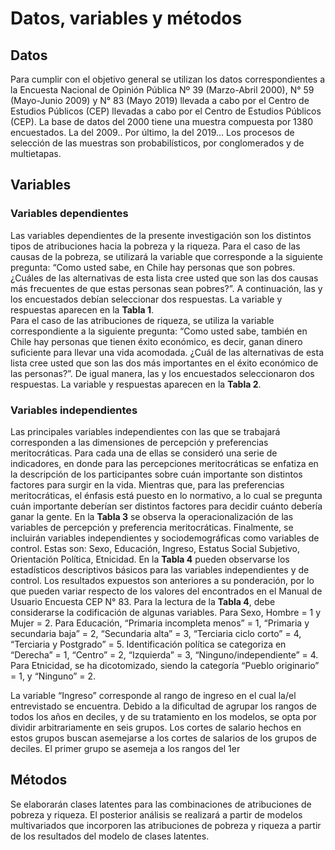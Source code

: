 # Datos, variables y métodos

## Datos

Para cumplir con el objetivo general se utilizan los datos correspondientes a la Encuesta Nacional de Opinión Pública Nº 39 (Marzo-Abril 2000), N° 59 (Mayo-Junio 2009) y N° 83 (Mayo 2019) llevada a cabo por el Centro de Estudios Públicos (CEP) llevadas a cabo por el Centro de Estudios Públicos (CEP). La base de datos del 2000 tiene una muestra compuesta por 1380 encuestados. La del 2009.. Por último, la del 2019... Los procesos de selección de las muestras son probabilísticos, por conglomerados y de multietapas.

## Variables

### Variables dependientes

Las variables dependientes de la presente investigación son los distintos tipos de atribuciones hacia la pobreza y la riqueza. Para el caso de las causas de la pobreza, se utilizará la variable que corresponde a la siguiente pregunta: “Como usted sabe, en Chile hay personas que son pobres. ¿Cuáles de las alternativas de esta lista cree usted que son las dos causas más frecuentes de que estas personas sean pobres?”. A continuación, las y los encuestados debían seleccionar dos respuestas. La variable y respuestas aparecen en la **Tabla 1**.  
Para el caso de las atribuciones de riqueza, se utiliza la variable correspondiente a la siguiente pregunta: “Como usted sabe, también en Chile hay personas que tienen éxito económico, es decir, ganan dinero suficiente para llevar una vida acomodada. ¿Cuál de las alternativas de esta lista cree usted que son las dos más importantes en el éxito económico de las personas?”. De igual manera, las y los encuestados seleccionaron dos respuestas. La variable y respuestas aparecen en la **Tabla 2**. 

### Variables independientes

Las principales variables independientes con las que se trabajará corresponden a las dimensiones de percepción y preferencias meritocráticas. Para cada una de ellas se consideró una serie de indicadores, en donde para las percepciones meritocráticas se enfatiza en la descripción de los participantes sobre cuán importante son distintos factores para surgir en la vida. Mientras que, para las preferencias meritocráticas, el énfasis está puesto en lo normativo, a lo cual se pregunta cuán importante deberían ser distintos factores para decidir cuánto debería ganar la gente. En la **Tabla 3** se observa la operacionalización de las variables de percepción y preferencia meritocráticas.
Finalmente, se incluirán variables independientes y sociodemográficas como variables de control. Estas son: Sexo, Educación, Ingreso, Estatus Social Subjetivo, Orientación Política, Etnicidad. En la **Tabla 4** pueden observarse los estadísticos descriptivos básicos para las variables independientes y de control. Los resultados expuestos son anteriores a su ponderación, por lo que pueden variar respecto de los valores del encontrados en el Manual de Usuario Encuesta CEP N° 83. 
Para la lectura de la **Tabla 4**, debe considerarse la codificación de algunas variables. Para Sexo, Hombre = 1 y Mujer = 2. Para Educación, "Primaria incompleta menos" = 1, "Primaria y secundaria baja" = 2, "Secundaria alta" = 3, "Terciaria ciclo corto" = 4, "Terciaria y Postgrado" = 5. Identificación política se categoriza en "Derecha" = 1, "Centro" = 2, "Izquierda" = 3, "Ninguno/independiente" = 4. Para Etnicidad, se ha dicotomizado, siendo la categoría “Pueblo originario" = 1, y "Ninguno" = 2. 

La variable "Ingreso" corresponde al rango de ingreso en el cual la/el entrevistado se encuentra. Debido a la dificultad de agrupar los rangos de todos los años en deciles, y de su tratamiento en los modelos, se opta por dividir arbitrariamente en seis grupos. Los cortes de salario hechos en estos grupos buscan asemejarse a los cortes de salarios de los grupos de deciles. El primer grupo se asemeja a los rangos del 1er 

## Métodos

Se elaborarán clases latentes para las combinaciones de atribuciones de pobreza y riqueza. El posterior análisis se realizará a partir de modelos multivariados que incorporen las atribuciones de pobreza y riqueza a partir de los resultados del modelo de clases latentes. 
